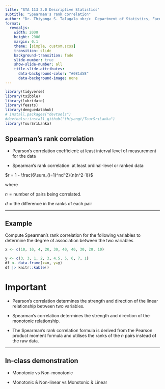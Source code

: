 ```yaml
---
title: "STA 113 2.0 Descriptive Statistics"
subtitle: "Spearman's rank correlation"
author: "Dr. Thiyanga S. Talagala <br/>  Department of Statistics, Faculty of Applied Sciences <br/> University of Sri Jayewardenepura, Sri Lanka"
format:
  revealjs:
    width: 2000
    height: 2000
    margin: 0.1
    theme: [simple, custom.scss]
    transition: slide
    background-transition: fade
    slide-number: true
    show-slide-number: all
    title-slide-attributes: 
      data-background-color: "#081d58"
      data-background-image: none
---
```


```r
library(tidyverse)
library(tsibble)
library(lubridate)
library(feasts)
library(denguedatahub)
# install.packages("devtools")
#devtools::install_github("thiyangt/TourSriLanka")
library(TourSriLanka)
```

## Spearman's rank correlation

-   Pearson's correlation coefficient: at least interval level of measurement for the data

-   Spearman's rank correlation: at least ordinal-level or ranked data

$r = 1 - \frac{6\sum_{i=1}^nd^2}{n(n^2-1)}$

where

$n = \text{number of pairs being correlated.}$

$d = \text{the difference in the ranks of each pair}$

------------------------------------------------------------------------

## Example

Compute Spearman's rank correlation for the following variables to determine the degree of association between the two variables.

```r
x <- c(10, 10, 4, 20, 30, 40, 40, 30, 20, 10)

y <- c(3, 3, 1, 2, 3, 4.5, 5, 6, 7, 1)
df <- data.frame(x=x, y=y)
df |> knitr::kable()
```

# Important

-   Pearson's correlation determines the strength and direction of the linear relationship between two variables.

-   Spearman's correlation determines the strength and direction of the monotonic relationship.

-   The Spearman's rank correlation formula is derived from the Pearson product moment formula and utilises the ranks of the $n$ pairs instead of the raw data.

------------------------------------------------------------------------

## In-class demonstration

-   Monotonic vs Non-monotonic

-   Monotonic & Non-linear vs Monotonic & Linear
